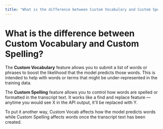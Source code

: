 ```yaml
---
title: "What is the difference between Custom Vocabulary and Custom Spelling?"
---
```


# What is the difference between Custom Vocabulary and Custom Spelling?

The **Custom Vocabulary** feature allows you to submit a list of words or phrases to boost the likelihood that the model predicts those words. This is intended to help with words or terms that might be under-represented in the training data.

The **Custom Spelling** feature allows you to control how words are spelled or formatted in the transcript text. It works like a find and replace feature — anytime you would see X in the API output, it'll be replaced with Y.

To put it another way, Custom Vocab affects how the model predicts words while Custom Spelling affects words once the transcript text has been created.
